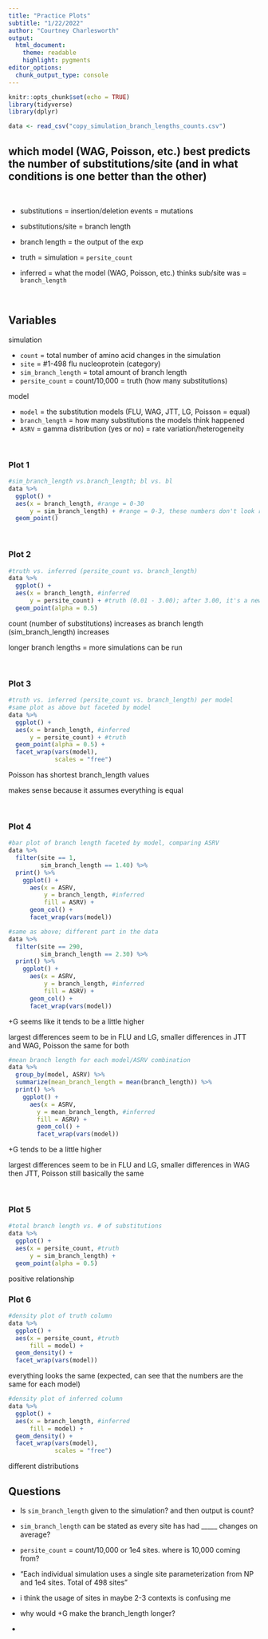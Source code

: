 ---
title: "Practice Plots"
subtitle: "1/22/2022"
author: "Courtney Charlesworth"
output: 
  html_document:
    theme: readable
    highlight: pygments
editor_options: 
  chunk_output_type: console
---

```{r setup, include=FALSE}
knitr::opts_chunk$set(echo = TRUE)
library(tidyverse)
library(dplyr)

data <- read_csv("copy_simulation_branch_lengths_counts.csv")

```

## which model (WAG, Poisson, etc.) best predicts the number of substitutions/site (and in what conditions is one better than the other)

<br>

+ substitutions = insertion/deletion events = mutations
+ substitutions/site = branch length

+ branch length = the output of the exp 

+ truth = simulation = `persite_count`
+ inferred = what the model (WAG, Poisson, etc.) thinks sub/site was  = `branch_length`

<br>

## Variables
simulation

+ `count` = total number of amino acid changes in the simulation   
+ `site` = #1-498 flu nucleoprotein (category)
+ `sim_branch_length` = total amount of branch length
+ `persite_count` = count/10,000 = truth (how many substitutions)

model

+ `model` = the substitution models (FLU, WAG, JTT, LG, Poisson = equal)
+ `branch_length` = how many substitutions the models think happened     
+ `ASRV` = gamma distribution (yes or no) = rate variation/heterogeneity 

<br>

### Plot 1

```{r plot1}
#sim_branch_length vs.branch_length; bl vs. bl
data %>%
  ggplot() +
  aes(x = branch_length, #range = 0-30 
      y = sim_branch_length) + #range = 0-3, these numbers don't look random
  geom_point()

```

<br>

### Plot 2

```{r plot2}
#truth vs. inferred (persite_count vs. branch_length)
data %>%
  ggplot() +
  aes(x = branch_length, #inferred
      y = persite_count) + #truth (0.01 - 3.00); after 3.00, it's a new site and starts back at 0.01
  geom_point(alpha = 0.5)

```

count (number of substitutions) increases as branch length (sim_branch_length) increases

longer branch lengths = more simulations can be run 

<br>

### Plot 3

```{r plot3}
#truth vs. inferred (persite_count vs. branch_length) per model
#same plot as above but faceted by model
data %>%
  ggplot() +
  aes(x = branch_length, #inferred
      y = persite_count) + #truth
  geom_point(alpha = 0.5) +
  facet_wrap(vars(model),
             scales = "free")

```

Poisson has shortest branch_length values

makes sense because it assumes everything is equal

<br>

### Plot 4
```{r plot4A}
#bar plot of branch length faceted by model, comparing ASRV
data %>%
  filter(site == 1,
         sim_branch_length == 1.40) %>%
  print() %>%
    ggplot() +
      aes(x = ASRV,
          y = branch_length, #inferred
          fill = ASRV) + 
      geom_col() +
      facet_wrap(vars(model))

```


```{r plot4B}
#same as above; different part in the data
data %>%
  filter(site == 290,
         sim_branch_length == 2.30) %>%
  print() %>%
    ggplot() +
      aes(x = ASRV,
          y = branch_length, #inferred
          fill = ASRV) + 
      geom_col() +
      facet_wrap(vars(model))

```

+G seems like it tends to be a little higher

largest differences seem to be in FLU and LG, smaller differences in JTT and WAG, Poisson the same for both

```{r plot4C}
#mean branch length for each model/ASRV combination
data %>%
  group_by(model, ASRV) %>%
  summarize(mean_branch_length = mean(branch_length)) %>%
  print() %>%
    ggplot() +
      aes(x = ASRV,
        y = mean_branch_length, #inferred
        fill = ASRV) + 
        geom_col() +
        facet_wrap(vars(model))

```

+G tends to be a little higher

largest differences seem to be in FLU and LG, smaller differences in WAG then JTT, Poisson still basically the same

<br>

### Plot 5
```{r plot5}
#total branch length vs. # of substitutions
data %>%
  ggplot() +
  aes(x = persite_count, #truth
      y = sim_branch_length) + 
  geom_point(alpha = 0.5)

```

positive relationship

### Plot 6
```{r plot6A}
#density plot of truth column
data %>%
  ggplot() +
  aes(x = persite_count, #truth
      fill = model) +
  geom_density() +
  facet_wrap(vars(model))

```

everything looks the same (expected, can see that the numbers are the same for each model)

```{r plot6B}
#density plot of inferred column
data %>%
  ggplot() +
  aes(x = branch_length, #inferred
      fill = model) + 
  geom_density() +
  facet_wrap(vars(model),
             scales = "free") 

```

different distributions


## Questions

+ Is `sim_branch_length` given to the simulation? and then output is count?
+ `sim_branch_length` can be stated as every site has had _____ changes on average?


+ `persite_count` = count/10,000 or 1e4 sites. where is 10,000 coming from?
+ "Each individual simulation uses a single site parameterization from NP and 1e4 sites. Total of 498 sites"
+ i think the usage of sites in maybe 2-3 contexts is confusing me


+ why would +G make the branch_length longer?
+


